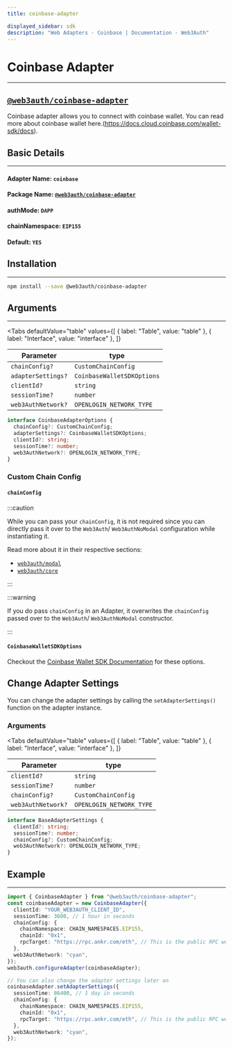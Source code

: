 ```yaml
---
title: coinbase-adapter

displayed_sidebar: sdk
description: "Web Adapters - Coinbase | Documentation - Web3Auth"
---
```


# Coinbase Adapter

---


## [`@web3auth/coinbase-adapter`](https://npmjs.com/package/@web3auth/coinbase-adapter)

Coinbase adapter allows you to connect with coinbase wallet. You can read more about coinbase wallet
here.(https://docs.cloud.coinbase.com/wallet-sdk/docs).

## Basic Details

---

#### Adapter Name: `coinbase`

#### Package Name: [`@web3auth/coinbase-adapter`](https://npmjs.com/package/@web3auth/coinbase-adapter)

#### authMode: `DAPP`

#### chainNamespace: `EIP155`

#### Default: `YES`

## Installation

---

```bash npm2yarn
npm install --save @web3auth/coinbase-adapter
```

## Arguments

---

<Tabs
  defaultValue="table"
  values={[
    { label: "Table", value: "table" },
    { label: "Interface", value: "interface" },
  ]}
>

<TabItem value="table">

| Parameter          | type                       |
| ------------------ | -------------------------- |
| `chainConfig?`     | `CustomChainConfig`        |
| `adapterSettings?` | `CoinbaseWalletSDKOptions` |
| `clientId?`        | `string`                   |
| `sessionTime?`     | `number`                   |
| `web3AuthNetwork?` | `OPENLOGIN_NETWORK_TYPE`   |

</TabItem>

<TabItem value="interface">

```ts
interface CoinbaseAdapterOptions {
  chainConfig?: CustomChainConfig;
  adapterSettings?: CoinbaseWalletSDKOptions;
  clientId?: string;
  sessionTime?: number;
  web3AuthNetwork?: OPENLOGIN_NETWORK_TYPE;
}
```

</TabItem>

</Tabs>

### Custom Chain Config

#### `chainConfig`

:::caution

While you can pass your `chainConfig`, it is not required since you can directly pass it over to the `Web3Auth`/ `Web3AuthNoModal` configuration while
instantiating it.

Read more about it in their respective sections:

- [`web3auth/modal`](/sdk/web/modal/initialize#adding-a-custom-chain-configuration)
- [`web3auth/core`](/sdk/web/no-modal/initialize#adding-a-custom-chain-configuration)

:::

:::warning

If you do pass `chainConfig` in an Adapter, it overwrites the `chainConfig` passed over to the `Web3Auth`/ `Web3AuthNoModal` constructor.

:::

#### `CoinbaseWalletSDKOptions`

Checkout the [Coinbase Wallet SDK Documentation](https://docs.cloud.coinbase.com/wallet-sdk/docs/initializing#initializing) for these options.

## Change Adapter Settings

You can change the adapter settings by calling the `setAdapterSettings()` function on the adapter instance.

### Arguments

<Tabs
  defaultValue="table"
  values={[
    { label: "Table", value: "table" },
    { label: "Interface", value: "interface" },
  ]}
>

<TabItem value="table">

| Parameter          | type                     |
| ------------------ | ------------------------ |
| `clientId?`        | `string`                 |
| `sessionTime?`     | `number`                 |
| `chainConfig?`     | `CustomChainConfig`      |
| `web3AuthNetwork?` | `OPENLOGIN_NETWORK_TYPE` |

</TabItem>

<TabItem value="interface">

```ts
interface BaseAdapterSettings {
  clientId?: string;
  sessionTime?: number;
  chainConfig?: CustomChainConfig;
  web3AuthNetwork?: OPENLOGIN_NETWORK_TYPE;
}
```

</TabItem>

</Tabs>

## Example

---

```ts
import { CoinbaseAdapter } from "@web3auth/coinbase-adapter";
const coinbaseAdapter = new CoinbaseAdapter({
  clientId: "YOUR_WEB3AUTH_CLIENT_ID",
  sessionTime: 3600, // 1 hour in seconds
  chainConfig: {
    chainNamespace: CHAIN_NAMESPACES.EIP155,
    chainId: "0x1",
    rpcTarget: "https://rpc.ankr.com/eth", // This is the public RPC we have added, please pass on your own endpoint while creating an app
  },
  web3AuthNetwork: "cyan",
});
web3auth.configureAdapter(coinbaseAdapter);

// You can also change the adapter settings later on
coinbaseAdapter.setAdapterSettings({
  sessionTime: 86400, // 1 day in seconds
  chainConfig: {
    chainNamespace: CHAIN_NAMESPACES.EIP155,
    chainId: "0x1",
    rpcTarget: "https://rpc.ankr.com/eth", // This is the public RPC we have added, please pass on your own endpoint while creating an app
  },
  web3AuthNetwork: "cyan",
});
```
